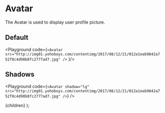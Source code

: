 
# Avatar

The Avatar is used to display user profile picture.

## Default

<Playground code={`
<Avatar
  src="http://img01.yohoboys.com/contentimg/2017/08/12/21/012a1eab9842a752f8c4d98b8fc2777ad7.jpg"
/>
`
}/>

## Shadows

<Playground code={`
<Avatar
  shadow="lg"
  src="http://img01.yohoboys.com/contentimg/2017/08/12/21/012a1eab9842a752f8c4d98b8fc2777ad7.jpg"
/>
`} />

  <Layout>
    {children}
  </Layout>
);